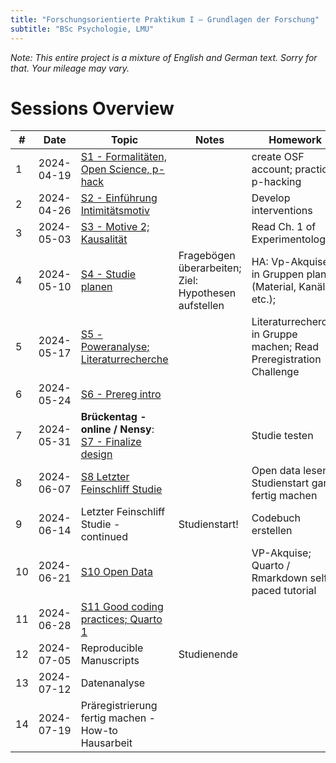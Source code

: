 ---
title: "Forschungsorientierte Praktikum I – Grundlagen der Forschung"
subtitle: "BSc Psychologie, LMU"
---

*Note: This entire project is a mixture of English and German text. Sorry for that. Your mileage may vary.*

# Sessions Overview

| #   | Date       | Topic                                                                                           | Notes                                                | Homework                                                            |
| --- | ---------- | ----------------------------------------------------------------------------------------------- | ---------------------------------------------------- | ------------------------------------------------------------------- |
| 1   | 2024-04-19 | [S1 - Formalitäten, Open Science, p-hack](sessions/S1-Introduction.qmd)                         |                                                      | create OSF account; practice p-hacking                              |
| 2   | 2024-04-26 | [S2 - Einführung Intimitätsmotiv](sessions/S2-Intimacy.qmd)                                     |                                                      | Develop interventions                                               |
| 3   | 2024-05-03 | [S3 - Motive 2; Kausalität](sessions/S3-Motives_Causality.qmd)                                  |                                                      | Read Ch. 1 of Experimentology                                       |
| 4   | 2024-05-10 | [S4 - Studie planen](sessions/S4-DesignPlanning.qmd)                                            | Fragebögen überarbeiten; Ziel: Hypothesen aufstellen | HA: Vp-Akquise in Gruppen planen (Material, Kanäle, etc.);          |
| 5   | 2024-05-17 | [S5 - Poweranalyse; Literaturrecherche](sessions/S5-LitSearch_Power.qmd)                        |                                                      | Literaturrecherche in Gruppe machen; Read Preregistration Challenge |
| 6   | 2024-05-24 | [S6 - Prereg intro](sessions/S6-Prereg1.qmd)                                                    |                                                      |                                                                     |
| 7   | 2024-05-31 | **Brückentag - online / Nensy**: [S7 - Finalize design](sessions/S7-Finalize_interventions.qmd) |                                                      | Studie testen                                                       |
| 8   | 2024-06-07 | [S8 Letzter Feinschliff Studie](sessions/S8_9-Finalize_study.qmd)                               |                                                      | Open data lesen; Studienstart ganz fertig machen                    |
| 9   | 2024-06-14 | Letzter Feinschliff Studie - continued                                                          | Studienstart!                                        | Codebuch erstellen                                                  |
| 10  | 2024-06-21 | [S10 Open Data](sessions/S10-Open_Data.qmd)                                                     |                                                      | VP-Akquise; Quarto / Rmarkdown self-paced tutorial                  |
| 11  | 2024-06-28 | [S11 Good coding practices; Quarto 1](sessions/S11-Good_coding_practices.qmd)                   |                                                      |                                                                     |
| 12  | 2024-07-05 | Reproducible Manuscripts                                                                        | Studienende                                          |                                                                     |
| 13  | 2024-07-12 | Datenanalyse                                                                                    |                                                      |                                                                     |
| 14  | 2024-07-19 | Präregistrierung fertig machen - How-to Hausarbeit                                              |                                                      |                                                                     |

